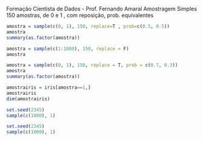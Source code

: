 
Formação Cientista de Dados - Prof. Fernando Amaral
Amostragem Simples
150 amostras, de 0 e 1 , com reposição, prob. equivalentes

```r
amostra = sample(c(0, 1), 150, replace=T , prob=c(0.5, 0.5))
amostra
summary(as.factor(amostra))
```
```r
amostra = sample(c(1:1000), 150, replace = F)
amostra
```

```r
amostra = sample(c(0, 1), 150, replace = T, prob = c(0.7, 0.3))
amostra
summary(as.factor(amostra))
```


```r
amostrairis = iris[amostra==1,]
amostrairis
dim(amostrairis)

```


```r
set.seed(2345)
sample(c(1000), 1)
```


```r
set.seed(2345)
sample(c(1000), 1)
```


```r
```

